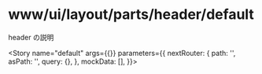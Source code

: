 
<Meta title="www/ui/layout/parts/header/default" component={Header} decorators={[withMock]} />

# www/ui/layout/parts/header/default

header の説明

<Story
  name="default"
  args={{}}
  parameters={{
    nextRouter: {
      path: '',
      asPath: '',
      query: {},
    },
    mockData: [],
  }}></Story>

<Source>
  <Header />
</Source>

<Props story="default" />
